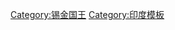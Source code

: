 {{Navbox
|name  =錫金王國卻嘉
|title =[[锡金王国|{{color|#FFD700|錫金王國}}]][[却嘉|{{color|#FFD700|卻嘉}}]]
|state    = {{{state|autocollapse}}}
|listclass = hlist
|titlestyle = background:#B00760;color:#FFD700;
|group1=
|list1 =
* [[彭措南嘉 (锡金国王)|彭措南嘉]]
* [[丹松南嘉]]
* [[查多南嘉]]
* [[居冕南嘉]]
* [[彭措南嘉二世]]
* [[丹增南嘉]]
* [[楚布南嘉]]
* [[锡东南嘉]]
* [[圖多南嘉]]
* [[錫東祖古南嘉]]
* [[塔希·纳姆加尔]]
* [[帕尔登·顿杜普·纳姆加尔]]

}}<noinclude>
{{collapsible option}}
[[Category:锡金国王]]
[[Category:印度模板]]
</noinclude>
